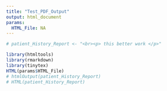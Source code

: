 ```yaml
---
title: "Test_PDF_Output"
output: html_document
params:
  HTML_File: NA
---
```


```r
# patient_History_Report <- "<br><p> this better work </p>"

library(htmltools)
library(rmarkdown)
library(tinytex)
HTML(params$HTML_File)
# htmlOutput(patient_History_Report)
# HTML(patient_History_Report)
```


